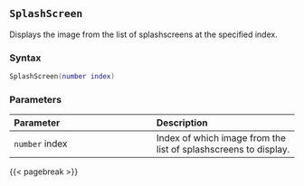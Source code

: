 ## `SplashScreen`

Displays the image from the list of splashscreens at the specified index.

### Syntax {-}
``` .lua
SplashScreen(number index)
```

### Parameters {-}

**Parameter** | **Description**
| :-- | :-- |
`number` index | Index of which image from the list of splashscreens to display.

{{< pagebreak >}}